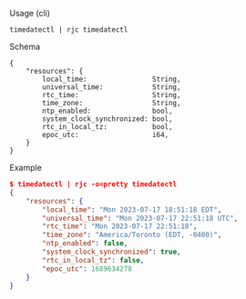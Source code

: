 Usage (cli)

```
timedatectl | rjc timedatectl
```

Schema

```
{
    "resources": {
        local_time:                String,
        universal_time:            String,
        rtc_time:                  String,
        time_zone:                 String,
        ntp_enabled:               bool,
        system_clock_synchronized: bool,
        rtc_in_local_tz:           bool,
        epoc_utc:                  i64,
    }
}
```

Example

```json
$ timedatectl | rjc -o=pretty timedatectl
{
    "resources": {
        "local_time": "Mon 2023-07-17 18:51:18 EDT",
        "universal_time": "Mon 2023-07-17 22:51:18 UTC",
        "rtc_time": "Mon 2023-07-17 22:51:18",
        "time_zone": "America/Toronto (EDT, -0400)",
        "ntp_enabled": false,
        "system_clock_synchronized": true,
        "rtc_in_local_tz": false,
        "epoc_utc": 1689634278
    }
}
```
